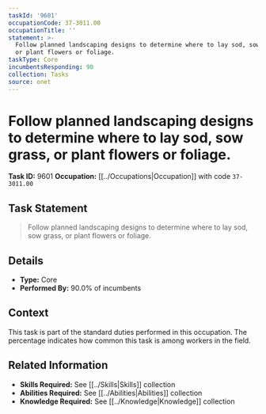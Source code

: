 ```yaml
---
taskId: '9601'
occupationCode: 37-3011.00
occupationTitle: ''
statement: >-
  Follow planned landscaping designs to determine where to lay sod, sow grass,
  or plant flowers or foliage.
taskType: Core
incumbentsResponding: 90
collection: Tasks
source: onet
---
```

# Follow planned landscaping designs to determine where to lay sod, sow grass, or plant flowers or foliage.

**Task ID:** 9601
**Occupation:** [[../Occupations|Occupation]] with code `37-3011.00`

## Task Statement

> Follow planned landscaping designs to determine where to lay sod, sow grass, or plant flowers or foliage.

## Details

- **Type:** Core
- **Performed By:** 90.0% of incumbents

## Context

This task is part of the standard duties performed in this occupation. The percentage indicates how common this task is among workers in the field.

## Related Information

- **Skills Required:** See [[../Skills|Skills]] collection
- **Abilities Required:** See [[../Abilities|Abilities]] collection
- **Knowledge Required:** See [[../Knowledge|Knowledge]] collection
